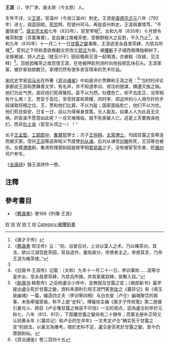 '''王涯'''（{{bd|？||835年|12月17日|catIdx=W}}），字广津，唐太原（今太原）人。

生年不详，父[[王晃_(唐朝)|王晃]]，官温州（今浙江温州）刺史。王涯是[[唐德宗|唐德宗]][[貞元_(唐朝)|贞元]]八年（792年）进士，调蓝田尉。[[唐宪宗|宪宗]]時，贬虢州司马，再徙袁州刺史。王涯與妻情笃，“不蓄妓妾”<ref>《唐才子传》</ref>。[[唐文宗|唐文宗]][[大和_(唐朝)|太和]]七年（833年），官至宰相<ref name=":0">《[[舊唐書|舊唐書]]·郑注传》云：“初，浴堂召对，上访以富人之术，乃以榷茶对。其法，欲以江湖百姓茶园，官自造作，量给直分，命使者主之。帝惑其言，乃命王涯为榷茶使。”</ref>。太和九年（835年）十月颁令榷茶制度（茶葉專賣），並自兼江南榷茶使，受朝野極大之反對，不久乃止<ref name=":0" />。太和九年（835年）十一月二十一日[[甘露之變|甘露之變]]事敗，王涯逃至永昌里茶肆，为禁兵所擒<ref>《旧唐书·王涯传》记载：（太和）九年十一月二十一日，李训事败……涯等仓皇步出，至永昌里茶肆，为禁兵所擒，并其家属奴婢，皆繫入狱。”</ref>，受刑之下供称意欲推翻文宗改立[[郑注|郑注]]为帝。被[[腰斬|腰斬]]于子城西南隅独柳树下，全族被滅，詩人[[卢仝|卢仝]]（號玉川子）因前晚與王涯一起喝酒，亦被殺（存疑，见注释）<ref>《[[新唐书|新唐书]]·韩愈传》之后附盧仝小传中，並無提及甘露之变；《南部新书》最早提出盧仝死於甘露之變，資料來源則引用王涯門客[[李玫|李玫]]之《纂异记》有《噴玉泉幽魂》一篇，编造四丈夫（李训等四相）与白衣叟（卢仝）幽魂聚饮的故事，未免牵强穿凿，称不上是“史料”。傅璇琮主编《唐才子传校笺》第二册援引姜光斗、顾启《卢仝罹甘露之祸说不可信》一文的观点，認為盧仝約卒於元和七、八年（812、813），下距離甘露之變尚有二十餘年；而第五册补正時又认同黄永年《〈纂异记〉和卢仝的生卒年》一文考定卢仝“确实死于甘露之变”的說法，以黃文為確考。限於史料不足，盧仝是否死於甘露之變，至今仍眾說紛紜。</ref>。百姓因榷茶之故怨恨王涯，在他被押赴刑场时向他投掷瓦块石头。王涯家富，被抄家劫掠数日，家裡仍然有很多卖官得来的艺术珍品。

[[宋代|宋代]]史学家[[司马光|司马光]]在所著《[[资治通鉴|资治通鉴]]》中如是评价贾餗和王涯之死：<ref>《资治通鉴》卷二百四十五</ref>“当时的评论家都说王涯和贾餗善文学，有名声，并不知道李训、郑注的图谋，横遭灭族之祸。他们为此气愤，哀叹他们死得冤枉。臣不以为然。社稷危亡，却不去匡正，当宰相有什么用！王、贾安于高位，享受财富和荣耀，同时李、郑这样的小人用尽奸险手段谋取将相之位。王、贾和他们比肩，不以为耻；国家面临危亡，他们不以为忧。他们苟且偷安，日复一日，自以为得保身良策，无人能及。如果人人为此且无灾祸，奸臣谁不愿意如此呢？一旦灾难降临，就不免家破人亡。这是上天要族诛他们，而非[[仇士良|仇士良]]（宦官头领之一）！”

长子[[王孟堅|王孟堅]]，[[工部郎中|工部郎中]]、[[集賢院|集賢院]]學士；次子[[王仲翔|王仲翔]]，[[太常博士|太常博士]]。均因甘露之变牵连而被灭家。侄孙[[王羽|王羽]]等逃奔昭义节度使[[刘从谏|刘从谏]]。后刘从谏侄[[刘稹|刘稹]]败死，王羽等也被杀。女婿[[渭南|渭南]]尉、集贤校理窦紃因是故宰相[[窦易直|窦易直]]之子，没有被宦官杀害，贬[[循州|循州]]司户参军。

《[[全唐詩|全唐詩]]》錄王涯詩作一卷。

==注釋==
{{reflist}}

==參考書目==
*《[[舊唐書|舊唐書]]》卷169《列傳‧王涯》
{{start box}}
{{s-before|[[窦易直|窦易直]]}}
{{s-title|[[唐朝|唐朝]][[尚书右仆射|尚书右仆射]]|（非宰相）<br>830年—834年}}
{{s-after|[[郑覃|郑覃]]}}
{{s-before|[[裴度|裴度]]}}
{{s-title|[[唐朝|唐朝]][[司徒|司徒]]|835年}}
{{s-after|[[李德裕|李德裕]]}}
{{end box}}
[[Category:唐朝宰相|W]]
[[Category:貞元八年壬申科進士|W]]
[[Category:山南西道節度使|W]]
[[Category:太原人|W]]
[[Category:王姓|Y]]
[[Category:唐朝三公|W]]
[[Category:被腰斩者|Category:被腰斩者]]